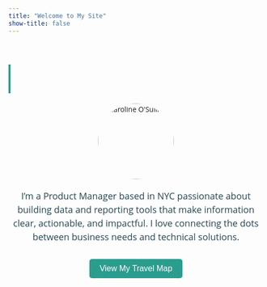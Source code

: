 ```yaml
---
title: "Welcome to My Site"
show-title: false
---
```


<!-- Load Google Fonts -->
<link href="https://fonts.googleapis.com/css2?family=Open+Sans:wght@400;600;700&display=swap" rel="stylesheet">

<!-- Typing Animated Title -->
<h1 class="typing-title">Hi! I'm Caroline</h1>

<!-- Centered Circular Photo -->
<div style="text-align:center; margin-bottom:20px;">
  <img src="images/githubpic.JPG" alt="Caroline O'Sullivan" style="width:150px; height:150px; border-radius:50%; object-fit:cover;">
</div>

<!-- Intro Text -->
<p class="intro-text">
I'm a Product Manager based in NYC passionate about building data and reporting tools that make information clear, actionable, and impactful. I love connecting the dots between business needs and technical solutions.
</p>

<!-- Custom CSS for font, typing animation, and styling -->
<style>
/* Apply Open Sans */
body, h1, p {
  font-family: 'Open Sans', sans-serif;
}

/* Typing Animation */
.typing-title {
  color: #4d6d90;
  font-weight: 700;
  font-size: 3em;
  text-align: left;
  white-space: nowrap;
  overflow: hidden;
  border-right: 4px solid #2a9d8f; /* cursor effect */
  width: 16ch;
  animation: typing 3s steps(16, end) forwards, blink 0.75s step-end infinite;
  margin-bottom: 20px;
}

/* Animate the typing */
@keyframes typing {
  from { width: 0; }
  to { width: 16ch; } /* adjust to number of characters in your title */
}

/* Blinking cursor */
@keyframes blink {
  50% { border-color: transparent; }
}

/* Paragraph styling */
.intro-text {
  color: #264653;
  font-weight: 400;
  font-size: 18px;
  line-height: 1.5;
  max-width: 700px;
  margin: 0 auto;
  text-align: center;
}
</style>

<div style="text-align:center; margin-top:30px;">
  <a href="travel_map.html">
    <button style="padding:10px 20px; font-size:16px; background-color:#2a9d8f; color:white; border:none; border-radius:5px;">
      View My Travel Map
    </button>
  </a>
</div>